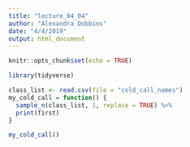 ```yaml
---
title: "lecture_04_04"
author: "Alexandra Dobbins"
date: "4/4/2019"
output: html_document
---
```


```r
knitr::opts_chunk$set(echo = TRUE)

library(tidyverse)
```

```r

class_list <- read.csv(file = "cold_call_names")
my_cold_call = function() {
  sample_n(class_list, 1, replace = TRUE) %>%
  print(first)
}

my_cold_call()
```

